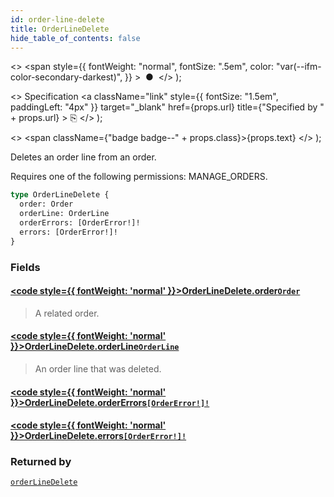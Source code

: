 ```yaml
---
id: order-line-delete
title: OrderLineDelete
hide_table_of_contents: false
---
```


  <>
    <span
      style={{
        fontWeight: "normal",
        fontSize: ".5em",
        color: "var(--ifm-color-secondary-darkest)",
      }}
    >
      &nbsp;●&nbsp;
    </span>
  </>
);

  <>
    Specification
    <a
      className="link"
      style={{ fontSize: "1.5em", paddingLeft: "4px" }}
      target="\_blank"
      href={props.url}
      title={"Specified by " + props.url}
    >
      ⎘
    </a>
  </>
);

  <>
    <span className={"badge badge--" + props.class}>{props.text}</span>
  </>
);

Deletes an order line from an order.

Requires one of the following permissions: MANAGE_ORDERS.

```graphql
type OrderLineDelete {
  order: Order
  orderLine: OrderLine
  orderErrors: [OrderError!]!
  errors: [OrderError!]!
}
```

### Fields

#### [<code style={{ fontWeight: 'normal' }}>OrderLineDelete.<b>order</b></code>](#)<Bullet />[`Order`](../../api-reference/objects/order) <Badge class="secondary" text="object"/>

> A related order.

#### [<code style={{ fontWeight: 'normal' }}>OrderLineDelete.<b>orderLine</b></code>](#)<Bullet />[`OrderLine`](../../api-reference/objects/order-line) <Badge class="secondary" text="object"/>

> An order line that was deleted.

#### [<code style={{ fontWeight: 'normal' }}>OrderLineDelete.<b>orderErrors</b></code>](#)<Bullet />[`[OrderError!]!`](../../api-reference/objects/order-error) <Badge class="secondary" text="non-null"/> <Badge class="secondary" text="object"/>

>

#### [<code style={{ fontWeight: 'normal' }}>OrderLineDelete.<b>errors</b></code>](#)<Bullet />[`[OrderError!]!`](../../api-reference/objects/order-error) <Badge class="secondary" text="non-null"/> <Badge class="secondary" text="object"/>

>

### Returned by

[`orderLineDelete`](../../api-reference/mutations/order-line-delete) <Badge class="secondary" text="mutation"/>
